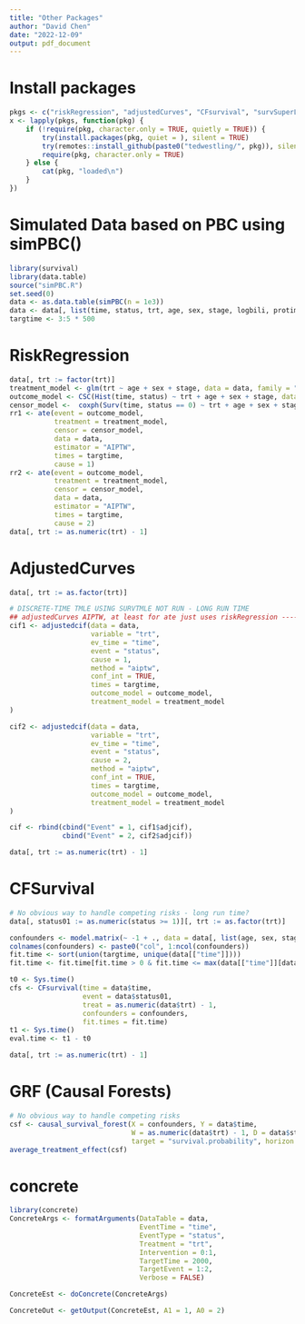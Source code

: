 ```yaml
---
title: "Other Packages"
author: "David Chen"
date: "2022-12-09"
output: pdf_document
---
```


# Install packages
```r
pkgs <- c("riskRegression", "adjustedCurves", "CFsurvival", "survSuperLearner", "grf")
x <- lapply(pkgs, function(pkg) {
    if (!require(pkg, character.only = TRUE, quietly = TRUE)) {
        try(install.packages(pkg, quiet = ), silent = TRUE)
        try(remotes::install_github(paste0("tedwestling/", pkg)), silent = TRUE)
        require(pkg, character.only = TRUE)
    } else {
        cat(pkg, "loaded\n")
    }
})
```

# Simulated Data based on PBC using simPBC()

```r
library(survival)
library(data.table)
source("simPBC.R")
set.seed(0)
data <- as.data.table(simPBC(n = 1e3))
data <- data[, list(time, status, trt, age, sex, stage, logbili, protime)]
targtime <- 3:5 * 500
```

# RiskRegression

```r
data[, trt := factor(trt)]
treatment_model <- glm(trt ~ age + sex + stage, data = data, family = "binomial")
outcome_model <- CSC(Hist(time, status) ~ trt + age + sex + stage, data = data)
censor_model <-  coxph(Surv(time, status == 0) ~ trt + age + sex + stage, data = data, x = TRUE, y = TRUE)
rr1 <- ate(event = outcome_model, 
           treatment = treatment_model, 
           censor = censor_model, 
           data = data, 
           estimator = "AIPTW", 
           times = targtime, 
           cause = 1)
rr2 <- ate(event = outcome_model, 
           treatment = treatment_model, 
           censor = censor_model, 
           data = data, 
           estimator = "AIPTW", 
           times = targtime, 
           cause = 2)
data[, trt := as.numeric(trt) - 1]
```

# AdjustedCurves

```r
data[, trt := as.factor(trt)]

# DISCRETE-TIME TMLE USING SURVTMLE NOT RUN - LONG RUN TIME
## adjustedCurves AIPTW, at least for ate just uses riskRegression ----
cif1 <- adjustedcif(data = data,
                    variable = "trt",
                    ev_time = "time",
                    event = "status",
                    cause = 1,
                    method = "aiptw", 
                    conf_int = TRUE,
                    times = targtime, 
                    outcome_model = outcome_model, 
                    treatment_model = treatment_model
)

cif2 <- adjustedcif(data = data,
                    variable = "trt",
                    ev_time = "time",
                    event = "status",
                    cause = 2,
                    method = "aiptw",
                    conf_int = TRUE,
                    times = targtime, 
                    outcome_model = outcome_model, 
                    treatment_model = treatment_model
)

cif <- rbind(cbind("Event" = 1, cif1$adjcif), 
             cbind("Event" = 2, cif2$adjcif))

data[, trt := as.numeric(trt) - 1]
```

# CFSurvival

```r
# No obvious way to handle competing risks - long run time?
data[, status01 := as.numeric(status >= 1)][, trt := as.factor(trt)]

confounders <- model.matrix(~ -1 + ., data = data[, list(age, sex, stage)])
colnames(confounders) <- paste0("col", 1:ncol(confounders))
fit.time <- sort(union(targtime, unique(data[["time"]])))
fit.time <- fit.time[fit.time > 0 & fit.time <= max(data[["time"]][data[["status"]] > 0])]

t0 <- Sys.time()
cfs <- CFsurvival(time = data$time,
                  event = data$status01,
                  treat = as.numeric(data$trt) - 1,
                  confounders = confounders,
                  fit.times = fit.time)
t1 <- Sys.time()
eval.time <- t1 - t0

data[, trt := as.numeric(trt) - 1]
```

# GRF (Causal Forests)

```r
# No obvious way to handle competing risks
csf <- causal_survival_forest(X = confounders, Y = data$time, 
                              W = as.numeric(data$trt) - 1, D = data$status01, 
                              target = "survival.probability", horizon = 2500)
average_treatment_effect(csf)
```

# concrete

```r
library(concrete)
ConcreteArgs <- formatArguments(DataTable = data, 
                                EventTime = "time", 
                                EventType = "status", 
                                Treatment = "trt", 
                                Intervention = 0:1, 
                                TargetTime = 2000, 
                                TargetEvent = 1:2, 
                                Verbose = FALSE)
```

```r
ConcreteEst <- doConcrete(ConcreteArgs)
```

```r
ConcreteOut <- getOutput(ConcreteEst, A1 = 1, A0 = 2)
```

